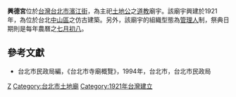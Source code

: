 '''興德宮'''位於[[台灣|台灣]][[台北市|台北市]][[濱江街|濱江街]]，為主祀[[土地公|土地公]]之[[道教|道教]]廟宇。該廟宇興建於1921年，為位於台北[[中山區_(臺北市)|中山區]]之仿古建築。另外，該廟宇的組織型態為[[管理人|管理人]]制，祭典日期則是每年農曆之[[七月初八|七月初八]]。

==參考文獻==
*台北市民政局編，《台北市寺廟概覽》，1994年，台北市，台北市民政局

[[Category:中山區廟宇_(臺北市)|Z]]
[[Category:台北市土地廟|Category:台北市土地廟]]
[[Category:1921年台灣建立|Category:1921年台灣建立]]